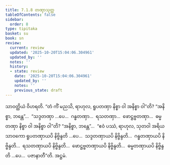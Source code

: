 ```yaml
---
title: 7.1.8 တဏှာသုတ္တ
tableOfContents: false
sidebar:
  order: 8
type: tipitaka
basket: su
book: sn
review:
  current: review
  updated: '2025-10-20T15:04:06.304961'
  updated_by: ''
  notes: ''
  history:
  - state: review
    date: '2025-10-20T15:04:06.304961'
    updated_by: ''
    notes: ''
    previous_state: draft
---
```



<DynamicBreadcrumb />


<ReviewStatus review={frontmatter.review} showDetails={true} />

<HypothesisAnnotation frontmatter={frontmatter} />

<Division number="195" book="sn" e="ch" v="18" p="307">

<Paragraph number="1128" book="sn">
သာဝတ္ထိယံ ဝိဟရတိ. “တံ ကိံ မညသိ, ရာဟုလ, ရူပတဏှာ နိစ္စာ ဝါ အနိစ္စာ ဝါ”တိ? “အနိစ္စာ, ဘန္တေ”…  “သဒ္ဒတဏှာ …ပေ…  ဂန္ဓတဏှာ…  ရသတဏှာ…  ဖောဋ္ဌဗ္ဗတဏှာ…  ဓမ္မတဏှာ နိစ္စာ ဝါ အနိစ္စာ ဝါ”တိ? “အနိစ္စာ, ဘန္တေ”…  “ဧဝံ ပဿံ, ရာဟုလ, သုတဝါ အရိယသာဝကော ရူပတဏှာယပိ နိဗ္ဗိန္ဒတိ …ပေ…  သဒ္ဒတဏှာယပိ နိဗ္ဗိန္ဒတိ…  ဂန္ဓတဏှာယပိ နိဗ္ဗိန္ဒတိ…  ရသတဏှာယပိ နိဗ္ဗိန္ဒတိ…  ဖောဋ္ဌဗ္ဗတဏှာယပိ နိဗ္ဗိန္ဒတိ…  ဓမ္မတဏှာယပိ နိဗ္ဗိန္ဒတိ …ပေ…  ပဇာနာတီ”တိ.

</Paragraph>
</Division>

<Paragraph number="1129" type="center" book="sn">
အဋ္ဌမံ.
</Paragraph>